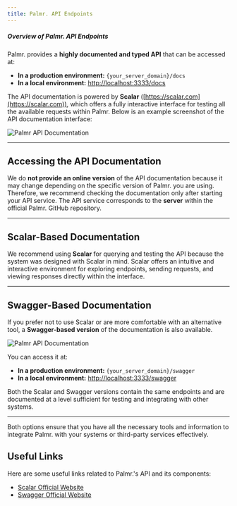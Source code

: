 ```yaml
---
title: Palmr. API Endpoints
---
```


##### Overview of Palmr. API Endpoints  

Palmr. provides a **highly documented and typed API** that can be accessed at:  

- **In a production environment:** `{your_server_domain}/docs`  
- **In a local environment:** [http://localhost:3333/docs](http://localhost:3333/docs)  

The API documentation is powered by **Scalar** ([https://scalar.com](https://scalar.com)), which offers a fully interactive interface for testing all the available requests within Palmr. Below is an example screenshot of the API documentation interface:  

![Palmr API Documentation](/src/assets/scalar.png)  

---  

## Accessing the API Documentation  

We do **not provide an online version** of the API documentation because it may change depending on the specific version of Palmr. you are using. Therefore, we recommend checking the documentation only after starting your API service. The API service corresponds to the **server** within the official Palmr. GitHub repository.  

---  

## Scalar-Based Documentation  

We recommend using **Scalar** for querying and testing the API because the system was designed with Scalar in mind. Scalar offers an intuitive and interactive environment for exploring endpoints, sending requests, and viewing responses directly within the interface.  

---  

## Swagger-Based Documentation  

If you prefer not to use Scalar or are more comfortable with an alternative tool, a **Swagger-based version** of the documentation is also available. 

![Palmr API Documentation](/src/assets/swagger.png)  

You can access it at:  

- **In a production environment:** `{your_server_domain}/swagger`  
- **In a local environment:** [http://localhost:3333/swagger](http://localhost:3333/swagger)  

Both the Scalar and Swagger versions contain the same endpoints and are documented at a level sufficient for testing and integrating with other systems.  

---

Both options ensure that you have all the necessary tools and information to integrate Palmr. with your systems or third-party services effectively.  

## Useful Links  

Here are some useful links related to Palmr.'s API and its components:  

- [Scalar Official Website](https://scalar.com)  
- [Swagger Official Website](https://swagger.io)